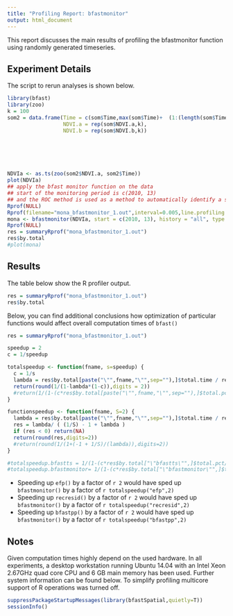 ```yaml
---
title: "Profiling Report: bfastmonitor"
output: html_document
---
```


This report discusses the main results of profiling the bfastmonitor function using randomly generated timeseries.



## Experiment Details

The script to rerun analyses is shown below. 

```r
library(bfast)
library(zoo)
k = 100
som2 = data.frame(Time = c(som$Time,max(som$Time)+  (1:(length(som$Time)*(k-1)))*0.04347826),
                  NDVI.a = rep(som$NDVI.a,k),
                  NDVI.b = rep(som$NDVI.b,k))
                  





NDVIa <- as.ts(zoo(som2$NDVI.a, som2$Time))
plot(NDVIa)
## apply the bfast monitor function on the data
## start of the monitoring period is c(2010, 13)
## and the ROC method is used as a method to automatically identify a stable history
Rprof(NULL)
Rprof(filename="mona_bfastmonitor_1.out",interval=0.005,line.profiling = F)
mona <- bfastmonitor(NDVIa, start = c(2010, 13), history = "all", type ="OLS-MOSUM")
Rprof(NULL)
res = summaryRprof("mona_bfastmonitor_1.out")
res$by.total
#plot(mona)
```




## Results

The table below show the R profiler output.
```r
res = summaryRprof("mona_bfastmonitor_1.out")
res$by.total
``` 




Below, you can find additional conclusions how optimization of particular functions would affect overall computation times of `bfast()`
```r
res = summaryRprof("mona_bfastmonitor_1.out")

speedup = 2
c = 1/speedup

totalspeedup <- function(fname, s=speedup) {
  c = 1/s
  lambda = res$by.total[paste("\"",fname,"\"",sep=""),]$total.time / res$by.total["\"bfastmonitor\"",]$total.time
  return(round(1/(1-lambda*(1-c)),digits = 2))
  #return(1/(1-(c*res$by.total[paste("\"",fname,"\"",sep=""),]$total.pct/100)))
}

functionspeedup <- function(fname, S=2) {
  lambda = res$by.total[paste("\"",fname,"\"",sep=""),]$total.time / res$by.total["\"bfastmonitor\"",]$total.time
  res = lambda/ ( (1/S) - 1 + lambda )
  if (res < 0) return(NA)
  return(round(res,digits=2))
  #return(round(1/(1+(-1 + 1/S)/(lambda)),digits=2))
}

#totalspeedup.bfastts = 1/(1-(c*res$by.total["\"bfastts\"",]$total.pct/100))
#totalspeedup.bfastmonitor= 1/(1-(c*res$by.total["\"bfastmonitor\"",]$total.pct/100))

```

* Speeding up `efp()` by a factor of `r 2` would have sped up `bfastmonitor()` by a factor of `r totalspeedup("efp",2)`
* Speeding up `recresid()` by a factor of `r 2` would have sped up `bfastmonitor()` by a factor of `r totalspeedup("recresid",2)`
* Speeding up `bfastpp()` by a factor of `r 2` would have sped up `bfastmonitor()` by a factor of `r totalspeedup("bfastpp",2)`



## Notes
Given computation times highly depend on the used hardware. In all experiments, a desktop workstation running Ubuntu 14.04 with an Intel Xeon 2.67GHz quad core CPU and 6 GB main memory has been used. Further system information can be found below. To simplify profiling multicore support of R operations was turned off. 


```r
suppressPackageStartupMessages(library(bfastSpatial,quietly=T))
sessionInfo()
``` 
